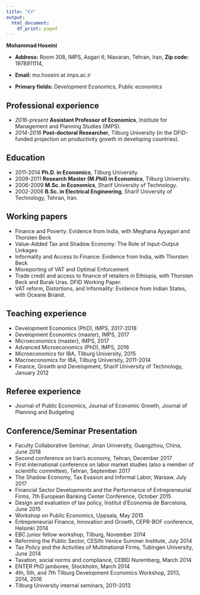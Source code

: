 ```yaml
---
title: "CV"
output:
  html_document:
    df_print: paged
---
```


__Mohammad Hoseini__

- __Address:__ Room 308, IMPS, Asgari 6, Niavaran, Tehran, Iran,  __Zip code:__ 1978911114,   
- __Email:__ mo.hoseini at imps.ac.ir 


- __Primary fields:__ Development Economics, Public economics 

    	
## Professional experience
- _2016-present_ __Assistant Professor of Economics__, Institute for Management and Planning Studies (IMPS).
- _2014-2016_ __Post-doctoral Researcher__, Tilburg University (in the DFID-funded projection on productivity growth in developing countries).

## Education
- 2011-2014 __Ph.D. in Economics__, Tilburg University.
- 2009-2011 __Research Master (M.Phil) in Economics__, Tilburg University.
- 2006-2009 __M.Sc. in Economics__, Sharif University of Technology.
- 2002-2006 __B.Sc. in Electrical Engineering__, Sharif University of Technology, Tehran, Iran.

## Working papers
- Finance and Poverty: Evidence from India, with Meghana Ayyagari and Thorsten Beck
- Value-Added Tax and Shadow Economy: The Role of Input-Output Linkages
- Informality and Access to Finance: Evidence from India, with Thorsten Beck
- Misreporting of VAT and Optimal Enforcement
- Trade credit and access to finance of retailers in Ethiopia, with Thorsten Beck and Burak Uras. DFID Working Paper.
- VAT reform, Distortions, and Informality: Evidence from Indian States, with Oceane Briand.


## Teaching experience
- Development Economics (PhD),  IMPS, 2017-2018	
- Development Economics (master), IMPS, 2017	
- Microeconomics (master),  IMPS, 2017
- Advanced Microeconomics (PhD),  IMPS, 2016
- Microeconomics for IBA, Tilburg University, 2015
- Macroeconomics for IBA, Tilburg University, 2011-2014
- Finance, Growth and Development, Sharif University of Technology, January 2012


## Referee experience
- Journal of Public Economics, Journal of Economic Growth,  Journal of Planning and Budgeting

## Conference/Seminar Presentation
- Faculty Collaborative Seminar, Jinan University, Guangzhou, China, June 2018
- Second conference on Iran's economy, Tehran, December 2017 
- First international conference on labor market studies (also a member of scientific committee), Tehran, September 2017 
- The Shadow Economy, Tax Evasion and Informal Labor, Warsaw, July 2017
- Financial Sector Developments and the Performance of Entrepreneurial Firms, 7th European Banking Center Conference, October 2015
- Design and evaluation of tax policy, Institut d'Economia de Barcelona, June 2015  
- Workshop on Public Economics, Uppsala, May 2015 
- Entrepreneurial Finance, Innovation and Growth, CEPR-BOF conference, Helsinki 2014 
- EBC junior fellow workshop, Tilburg, November 2014 
- Reforming the Public Sector, CESifo Venice Summer Institute, July 2014
- Tax Policy and the Activities of Multinational Firms, Tubingen University, June 2014
- Taxation, social norms and compliance, CEBID Nuremberg, March 2014 
- ENTER PhD jamboree, Stockholm, March 2014 
- 4th, 5th, and 7th Tilburg Development Economics Workshop, 2013, 2014, 2016 
- Tilburg University internal seminars, 2011-2013 

